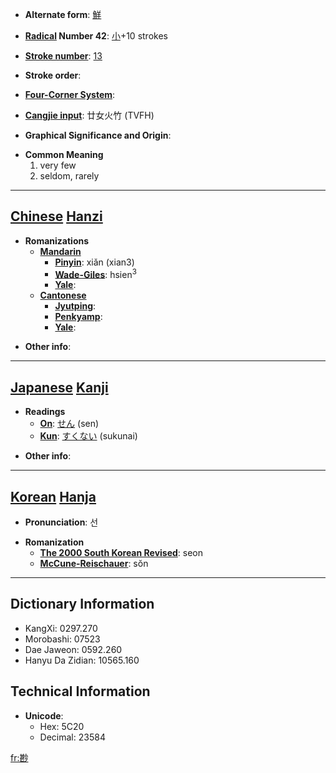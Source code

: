 * '''Alternate form''': [[鮮]]

* '''[[Wiktionary:Chinese radical index| Radical]] Number 42''': [[Wiktionary:Chinese radical index 小|小]]+10 strokes

* '''[[Wiktionary:Chinese total strokes index|Stroke number]]''': [[Wiktionary:Chinese total strokes index 13|13]]

* '''Stroke order''': 

* '''[[Wiktionary:Chinese four corner index|Four-Corner System]]''': 

* '''[[Wiktionary:Chinese Cangjie index|Cangjie input]]''': 廿女火竹 (TVFH)

* '''Graphical Significance and Origin''': 

* '''Common Meaning'''
*#very few
*# seldom, rarely


----

== [[Chinese]] [[Hanzi]] ==

* '''Romanizations'''
** '''[[Mandarin]]'''
*** '''[[Pinyin]]''': xiǎn (xian3)
*** '''[[Wade-Giles]]''': hsien<sup>3</sup>
*** '''[[Yale]]''': 
** '''[[Cantonese]]'''
*** '''[[Jyutping]]''':
*** '''[[Penkyamp]]''': 
*** '''[[Yale]]''': 

* '''Other info''': 

----

== [[Japanese]] [[Kanji]] ==

* '''Readings'''
** '''[[On]]''': [[せん]] (sen)
** '''[[Kun]]''': [[すくない]] (sukunai)

* '''Other info''':  

----

== [[Korean]] [[Hanja]] ==

* '''Pronunciation''': 선

* '''Romanization'''
** '''[[The 2000 South Korean Revised Romanization|The 2000 South Korean Revised]]''': seon
** '''[[McCune-Reischauer]]''': sŏn

----

== Dictionary Information ==

* KangXi: 0297.270
* Morobashi: 07523
* Dae Jaweon: 0592.260
* Hanyu Da Zidian: 10565.160

== Technical Information ==

* '''Unicode''':
** Hex: 5C20
** Decimal: 23584

[[fr:尠]]